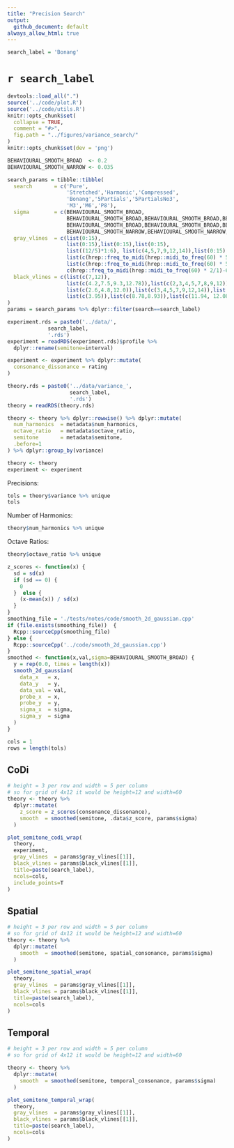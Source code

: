 ```yaml
---
title: "Precision Search"
output:
  github_document: default
always_allow_html: true
---
```


```r
search_label = 'Bonang'
```

# `r search_label`

```r
devtools::load_all(".")
source('../code/plot.R')
source('../code/utils.R')
knitr::opts_chunk$set(
  collapse = TRUE,
  comment = "#>",
  fig.path = "../figures/variance_search/"
)
knitr::opts_chunk$set(dev = 'png')
```

```r
BEHAVIOURAL_SMOOTH_BROAD  <- 0.2
BEHAVIOURAL_SMOOTH_NARROW <- 0.035

search_params = tibble::tibble(
  search       = c('Pure',
                   'Stretched','Harmonic','Compressed',
                   'Bonang','5Partials','5PartialsNo3',
                   'M3','M6','P8'),
  sigma        = c(BEHAVIOURAL_SMOOTH_BROAD,
                   BEHAVIOURAL_SMOOTH_BROAD,BEHAVIOURAL_SMOOTH_BROAD,BEHAVIOURAL_SMOOTH_BROAD,
                   BEHAVIOURAL_SMOOTH_BROAD,BEHAVIOURAL_SMOOTH_BROAD,BEHAVIOURAL_SMOOTH_BROAD,
                   BEHAVIOURAL_SMOOTH_NARROW,BEHAVIOURAL_SMOOTH_NARROW,BEHAVIOURAL_SMOOTH_NARROW),
  gray_vlines  = c(list(0:15),
                   list(0:15),list(0:15),list(0:15),
                   list((12/5)*1:6), list(c(4,5,7,9,12,14)),list(0:15),
                   list(c(hrep::freq_to_midi(hrep::midi_to_freq(60) * 5/4)-60,4,4.092442)),
                   list(c(hrep::freq_to_midi(hrep::midi_to_freq(60) * 5/3)-60,8.66952)),
                   c(hrep::freq_to_midi(hrep::midi_to_freq(60) * 2/1)-60)),
  black_vlines = c(list(c(7,12)),
                   list(c(4.2,7.5,9.3,12.78)),list(c(2,3,4,5,7,8,9,12)),list(c(3.8,4.8,11.1,14.5)),
                   list(c(2.6,4.8,12.0)),list(c(3,4,5,7,9,12,14)),list(c(4,5,7,9,12,14)),
                   list(c(3.95)),list(c(8.78,8.93)),list(c(11.94, 12.08)))
)
params = search_params %>% dplyr::filter(search==search_label)
```

```r
experiment.rds = paste0('../data/',
             search_label,
             '.rds')
experiment = readRDS(experiment.rds)$profile %>% 
  dplyr::rename(semitone=interval)

experiment <- experiment %>% dplyr::mutate(
  consonance_dissonance = rating
)

theory.rds = paste0('../data/variance_',
                    search_label,
                    '.rds')
theory = readRDS(theory.rds)

```

```r
theory <- theory %>% dplyr::rowwise() %>% dplyr::mutate(
  num_harmonics  = metadata$num_harmonics,
  octave_ratio   = metadata$octave_ratio,
  semitone       = metadata$semitone,
  .before=1
) %>% dplyr::group_by(variance)
```

```r
theory <- theory
experiment <- experiment
```

Precisions:
```r
tols = theory$variance %>% unique
tols
```

Number of Harmonics:
```r
theory$num_harmonics %>% unique
```

Octave Ratios:
```r
theory$octave_ratio %>% unique
```

```r
z_scores <- function(x) {
  sd = sd(x)
  if (sd == 0) {
    0
  }  else {
    (x-mean(x)) / sd(x) 
  }
}
smoothing_file = './tests/notes/code/smooth_2d_gaussian.cpp'
if (file.exists(smoothing_file))  {
  Rcpp::sourceCpp(smoothing_file)
} else {
  Rcpp::sourceCpp('../code/smooth_2d_gaussian.cpp')
}
smoothed <- function(x,val,sigma=BEHAVIOURAL_SMOOTH_BROAD) {
  y = rep(0.0, times = length(x))
  smooth_2d_gaussian(
    data_x   = x,
    data_y   = y,
    data_val = val,
    probe_x  = x,
    probe_y  = y, 
    sigma_x  = sigma,
    sigma_y  = sigma
  )
}
```

```r
cols = 1
rows = length(tols)
```

## CoDi

```r
# height = 3 per row and width = 5 per column
# so for grid of 4x12 it would be height=12 and width=60
theory <- theory %>% 
  dplyr::mutate(
    z_score = z_scores(consonance_dissonance),
    smooth  = smoothed(semitone, .data$z_score, params$sigma)
  )

plot_semitone_codi_wrap(
  theory, 
  experiment,
  gray_vlines  = params$gray_vlines[[1]],
  black_vlines = params$black_vlines[[1]],
  title=paste(search_label),
  ncols=cols,
  include_points=T
)
```

## Spatial

```r
# height = 3 per row and width = 5 per column
# so for grid of 4x12 it would be height=12 and width=60
theory <- theory %>% 
  dplyr::mutate(
    smooth  = smoothed(semitone, spatial_consonance, params$sigma)
  )

plot_semitone_spatial_wrap(
  theory, 
  gray_vlines  = params$gray_vlines[[1]],
  black_vlines = params$black_vlines[[1]],
  title=paste(search_label),
  ncols=cols
)
```

## Temporal

```r
# height = 3 per row and width = 5 per column
# so for grid of 4x12 it would be height=12 and width=60

theory <- theory %>% 
  dplyr::mutate(
    smooth  = smoothed(semitone, temporal_consonance, params$sigma)
  )

plot_semitone_temporal_wrap(
  theory, 
  gray_vlines  = params$gray_vlines[[1]],
  black_vlines = params$black_vlines[[1]],
  title=paste(search_label),
  ncols=cols
)
```
